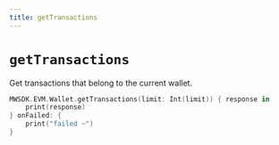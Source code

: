 ```yaml
---
title: getTransactions
---
```


# `getTransactions`
Get transactions that belong to the current wallet.
```swift
MWSDK.EVM.Wallet.getTransactions(limit: Int(limit)) { response in
    print(response)
} onFailed: {
    print("failed ~")
}
```